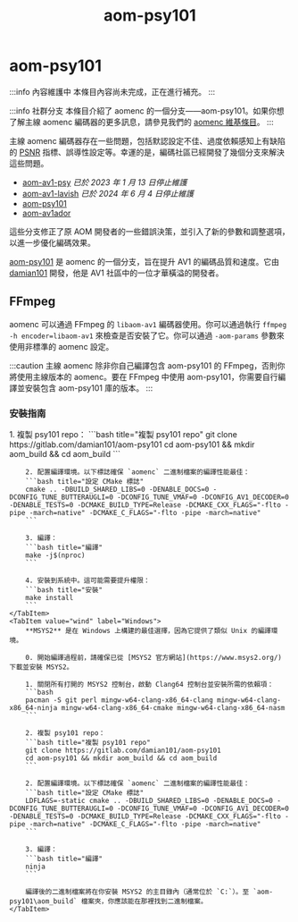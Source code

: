 ﻿---
title: aom-psy101
sidebar_position: 19
keywords: [AV1, encoding, video encoding, AOM AV1]
---


# aom-psy101

:::info 內容維護中
本條目內容尚未完成，正在進行補充。
:::

:::info 社群分支
本條目介紹了 aomenc 的一個分支——aom-psy101。如果你想了解主線 aomenc 編碼器的更多訊息，請參見我們的 [aomenc 維基條目](./aomenc.mdx)。
:::

主線 aomenc 編碼器存在一些問題，包括默認設定不佳、過度依賴感知上有缺陷的 [PSNR](../metrics/PSNR.mdx) 指標、誤導性設定等。幸運的是，編碼社區已經開發了幾個分支來解決這些問題。

- [aom-av1-psy](https://github.com/BlueSwordM/aom-av1-psy) *已於 2023 年 1 月 13 日停止維護*
- [aom-av1-lavish](./aom-av1-lavish.mdx) *已於 2024 年 6 月 4 日停止維護*
- [aom-psy101](https://gitlab.com/damian101/aom-psy101)
- [aom-av1ador](https://github.com/porcino/aom-av1ador)

這些分支修正了原 AOM 開發者的一些錯誤決策，並引入了新的參數和調整選項，以進一步優化編碼效果。

[aom-psy101](https://gitlab.com/damian101/aom-psy101) 是 aomenc 的一個分支，旨在提升 AV1 的編碼品質和速度。它由 [damian101](https://gitlab.com/damian101) 開發，他是 AV1 社區中的一位才華橫溢的開發者。

## FFmpeg

aomenc 可以通過 FFmpeg 的 ``libaom-av1`` 編碼器使用。你可以通過執行 ``ffmpeg -h encoder=libaom-av1`` 來檢查是否安裝了它。你可以通過 ``-aom-params`` 參數來使用非標準的 aomenc 設定。

:::caution 主線 aomenc
除非你自己編譯包含 aom-psy101 的 FFmpeg，否則你將使用主線版本的 aomenc。要在 FFmpeg 中使用 aom-psy101，你需要自行編譯並安裝包含 aom-psy101 庫的版本。
:::

### 安裝指南

<Tabs>
    <TabItem value="unixlike" label="Linux & macOS" default>
        1. 複製 psy101 repo：
        ```bash title="複製 psy101 repo"
        git clone https://gitlab.com/damian101/aom-psy101
        cd aom-psy101 && mkdir aom_build && cd aom_build
        ```

        2. 配置編譯環境。以下標誌確保 `aomenc` 二進制檔案的編譯性能最佳：
        ```bash title="設定 CMake 標誌"
        cmake .. -DBUILD_SHARED_LIBS=0 -DENABLE_DOCS=0 -DCONFIG_TUNE_BUTTERAUGLI=0 -DCONFIG_TUNE_VMAF=0 -DCONFIG_AV1_DECODER=0 -DENABLE_TESTS=0 -DCMAKE_BUILD_TYPE=Release -DCMAKE_CXX_FLAGS="-flto -pipe -march=native" -DCMAKE_C_FLAGS="-flto -pipe -march=native"
        ```

        3. 編譯：
        ```bash title="編譯"
        make -j$(nproc)
        ```

        4. 安裝到系統中。這可能需要提升權限：
        ```bash title="安裝"
        make install
        ```
    </TabItem>
    <TabItem value="wind" label="Windows">
        **MSYS2** 是在 Windows 上構建的最佳選擇，因為它提供了類似 Unix 的編譯環境。

        0. 開始編譯過程前，請確保已從 [MSYS2 官方網站](https://www.msys2.org/) 下載並安裝 MSYS2。

        1. 關閉所有打開的 MSYS2 控制台，啟動 Clang64 控制台並安裝所需的依賴項：
        ```bash
        pacman -S git perl mingw-w64-clang-x86_64-clang mingw-w64-clang-x86_64-ninja mingw-w64-clang-x86_64-cmake mingw-w64-clang-x86_64-nasm
        ```

        2. 複製 psy101 repo：
        ```bash title="複製 psy101 repo"
        git clone https://gitlab.com/damian101/aom-psy101
        cd aom-psy101 && mkdir aom_build && cd aom_build
        ```

        2. 配置編譯環境。以下標誌確保 `aomenc` 二進制檔案的編譯性能最佳：
        ```bash title="設定 CMake 標誌"
        LDFLAGS=-static cmake .. -DBUILD_SHARED_LIBS=0 -DENABLE_DOCS=0 -DCONFIG_TUNE_BUTTERAUGLI=0 -DCONFIG_TUNE_VMAF=0 -DCONFIG_AV1_DECODER=0 -DENABLE_TESTS=0 -DCMAKE_BUILD_TYPE=Release -DCMAKE_CXX_FLAGS="-flto -pipe -march=native" -DCMAKE_C_FLAGS="-flto -pipe -march=native"
        ```

        3. 編譯：
        ```bash title="編譯"
        ninja
        ```

        編譯後的二進制檔案將在你安裝 MSYS2 的主目錄內（通常位於 `C:`）。至 `aom-psy101\aom_build` 檔案夾，你應該能在那裡找到二進制檔案。
    </TabItem>
</Tabs>